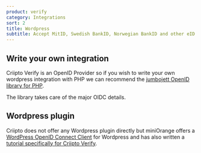 ```yaml
---
product: verify
category: Integrations
sort: 2
title: Wordpress
subtitle: Accept MitID, Swedish BankID, Norwegian BankID and other eID logins with Wordpress and Criipto Verify
---
```


## Write your own integration

Criipto Verify is an OpenID Provider so if you wish to write your own wordpress integration with PHP
we can recommend the [jumbojett OpenID library for PHP](https://github.com/jumbojett/OpenID-Connect-PHP).

The library takes care of the major OIDC details.

## Wordpress plugin

Criipto does not offer any Wordpress plugin directly but miniOrange offers a [WordPress OpenID Connect Client](https://wordpress.org/plugins/miniorange-openid-connect-client/)
for Wordpress and has also written a [tutorial specifically for Criipto Verify](https://plugins.miniorange.com/wordpress-oauth-openid-connect-single-sign-on-sso-using-criipto).